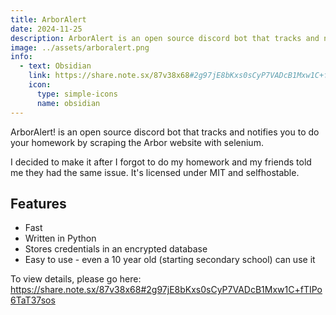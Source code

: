 ---
title: ArborAlert
date: 2024-11-25
description: ArborAlert is an open source discord bot that tracks and notifies you to do your homework.
image: ../assets/arboralert.png
info:
  - text: Obsidian
    link: https://share.note.sx/87v38x68#2g97jE8bKxs0sCyP7VADcB1Mxw1C+fTIPo6TaT37sos
    icon:
      type: simple-icons
      name: obsidian
---

ArborAlert! is an open source discord bot that tracks and notifies you to do your homework by scraping the Arbor website with selenium.

I decided to make it after I forgot to do my homework and my friends told me they had the same issue.
It's licensed under MIT and selfhostable.

## Features

- Fast 
- Written in Python
- Stores credentials in an encrypted database
- Easy to use - even a 10 year old (starting secondary school) can use it

To view details, please go here: https://share.note.sx/87v38x68#2g97jE8bKxs0sCyP7VADcB1Mxw1C+fTIPo6TaT37sos